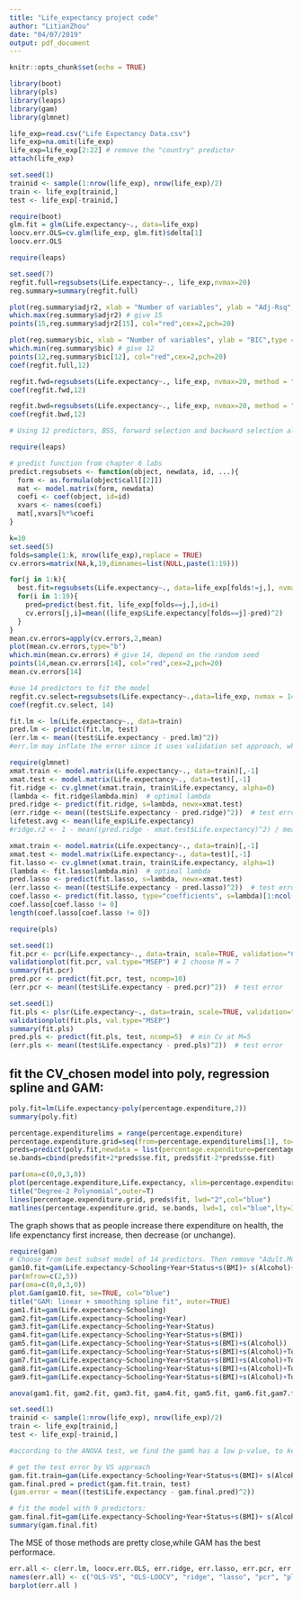 ```yaml
---
title: "Life_expectancy project code"
author: "LitianZhou"
date: "04/07/2019"
output: pdf_document
---
```

  
```r
knitr::opts_chunk$set(echo = TRUE)
```

```r
library(boot)
library(pls)
library(leaps)
library(gam)
library(glmnet)

life_exp=read.csv("Life Expectancy Data.csv")
life_exp=na.omit(life_exp)
life_exp=life_exp[2:22] # remove the "country" predictor
attach(life_exp)
```


```r
set.seed(1)
trainid <- sample(1:nrow(life_exp), nrow(life_exp)/2)
train <- life_exp[trainid,]
test <- life_exp[-trainid,]
```

```r
require(boot)
glm.fit = glm(Life.expectancy~., data=life_exp)
loocv.err.OLS=cv.glm(life_exp, glm.fit)$delta[1]
loocv.err.OLS
```

```r
require(leaps)

set.seed(7)
regfit.full=regsubsets(Life.expectancy~., life_exp,nvmax=20)
reg.summary=summary(regfit.full)

plot(reg.summary$adjr2, xlab = "Number of variables", ylab = "Adj-Rsq",type ="l")
which.max(reg.summary$adjr2) # give 15
points(15,reg.summary$adjr2[15], col="red",cex=2,pch=20)

plot(reg.summary$bic, xlab = "Number of variables", ylab = "BIC",type ="l")
which.min(reg.summary$bic) # give 12
points(12,reg.summary$bic[12], col="red",cex=2,pch=20)
coef(regfit.full,12)

regfit.fwd=regsubsets(Life.expectancy~., life_exp, nvmax=20, method = "forward")
coef(regfit.fwd,12)

regfit.bwd=regsubsets(Life.expectancy~., life_exp, nvmax=20, method = "backward")
coef(regfit.bwd,12)

# Using 12 predictors, BSS, forward selection and backward selection all give the identical model
```

```r
require(leaps)

# predict function from chapter 6 labs
predict.regsubsets <- function(object, newdata, id, ...){
  form <- as.formula(object$call[[2]])
  mat <- model.matrix(form, newdata)
  coefi <- coef(object, id=id)
  xvars <- names(coefi)
  mat[,xvars]%*%coefi
}

k=10
set.seed(5)
folds=sample(1:k, nrow(life_exp),replace = TRUE)
cv.errors=matrix(NA,k,19,dimnames=list(NULL,paste(1:19)))

for(j in 1:k){
  best.fit=regsubsets(Life.expectancy~., data=life_exp[folds!=j,], nvmax = 20)
  for(i in 1:19){
    pred=predict(best.fit, life_exp[folds==j,],id=i)
    cv.errors[j,i]=mean((life_exp$Life.expectancy[folds==j]-pred)^2)
  }
}
mean.cv.errors=apply(cv.errors,2,mean)
plot(mean.cv.errors,type="b")
which.min(mean.cv.errors) # give 14, depend on the random seed
points(14,mean.cv.errors[14], col="red",cex=2,pch=20)
mean.cv.errors[14]

#use 14 predictors to fit the model
regfit.cv.select=regsubsets(Life.expectancy~.,data=life_exp, nvmax = 14)
coef(regfit.cv.select, 14)
```


```r
fit.lm <- lm(Life.expectancy~., data=train)
pred.lm <- predict(fit.lm, test)
(err.lm <- mean((test$Life.expectancy - pred.lm)^2))
#err.lm may inflate the error since it uses validation set approach, which does not use whole data to build the model.
```


```r
require(glmnet)
xmat.train <- model.matrix(Life.expectancy~., data=train)[,-1]
xmat.test <- model.matrix(Life.expectancy~., data=test)[,-1]
fit.ridge <- cv.glmnet(xmat.train, train$Life.expectancy, alpha=0)
(lambda <- fit.ridge$lambda.min)  # optimal lambda
pred.ridge <- predict(fit.ridge, s=lambda, newx=xmat.test)
(err.ridge <- mean((test$Life.expectancy - pred.ridge)^2))  # test error
lifetest.avg <- mean(life_exp$Life.expectancy)
#ridge.r2 <- 1 - mean((pred.ridge - xmat.test$Life.expectancy)^2) / mean((lifetest.avg - xmat.test$Life.expectancy)^2)
```


```r
xmat.train <- model.matrix(Life.expectancy~., data=train)[,-1]
xmat.test <- model.matrix(Life.expectancy~., data=test)[,-1]
fit.lasso <- cv.glmnet(xmat.train, train$Life.expectancy, alpha=1)
(lambda <- fit.lasso$lambda.min)  # optimal lambda
pred.lasso <- predict(fit.lasso, s=lambda, newx=xmat.test)
(err.lasso <- mean((test$Life.expectancy - pred.lasso)^2))  # test error
coef.lasso <- predict(fit.lasso, type="coefficients", s=lambda)[1:ncol(life_exp),]
coef.lasso[coef.lasso != 0]
length(coef.lasso[coef.lasso != 0])
```


```r
require(pls)

set.seed(1)
fit.pcr <- pcr(Life.expectancy~., data=train, scale=TRUE, validation="CV")
validationplot(fit.pcr, val.type="MSEP") # I choose M = 7
summary(fit.pcr)
pred.pcr <- predict(fit.pcr, test, ncomp=10)  
(err.pcr <- mean((test$Life.expectancy - pred.pcr)^2))  # test error
```

```r
set.seed(1)
fit.pls <- plsr(Life.expectancy~., data=train, scale=TRUE, validation="CV")
validationplot(fit.pls, val.type="MSEP")
summary(fit.pls)
pred.pls <- predict(fit.pls, test, ncomp=5)  # min Cv at M=5
(err.pls <- mean((test$Life.expectancy - pred.pls)^2))  # test error
```

## fit the CV_chosen model into poly, regression spline and GAM:
```r
poly.fit=lm(Life.expectancy~poly(percentage.expenditure,2))
summary(poly.fit)

percentage.expenditurelims = range(percentage.expenditure)
percentage.expenditure.grid=seq(from=percentage.expenditurelims[1], to=percentage.expenditurelims[2])
preds=predict(poly.fit,newdata = list(percentage.expenditure=percentage.expenditure.grid), se=TRUE)
se.bands=cbind(preds$fit+2*preds$se.fit, preds$fit-2*preds$se.fit)

par(oma=c(0,0,3,0))
plot(percentage.expenditure,Life.expectancy, xlim=percentage.expenditurelims, col="darkgrey")
title("Degree-2 Polynomial",outer=T)
lines(percentage.expenditure.grid, preds$fit, lwd="2",col="blue")
matlines(percentage.expenditure.grid, se.bands, lwd=1, col="blue",lty=3)
```
The graph shows that as people increase there expenditure on health, the life expenctancy first increase, then decrease (or unchange).

```r
require(gam)
# Choose from best subset model of 14 predictors. Then remove "Adult.Mortality","infant.deaths" , "under.five.deaths"  and "percentage.expenditure" which are highly skewed. 
gam10.fit=gam(Life.expectancy~Schooling+Year+Status+s(BMI)+ s(Alcohol)+Total.expenditure+Diphtheria+s(HIV.AIDS)+ s(thinness.5.9.years)+Income.composition.of.resources)
par(mfrow=c(2,5))
par(oma=c(0,0,3,0))
plot.Gam(gam10.fit, se=TRUE, col="blue")
title("GAM: linear + smoothing spline fit", outer=TRUE)
gam1.fit=gam(Life.expectancy~Schooling)
gam2.fit=gam(Life.expectancy~Schooling+Year)
gam3.fit=gam(Life.expectancy~Schooling+Year+Status)
gam4.fit=gam(Life.expectancy~Schooling+Year+Status+s(BMI))
gam5.fit=gam(Life.expectancy~Schooling+Year+Status+s(BMI)+s(Alcohol))
gam6.fit=gam(Life.expectancy~Schooling+Year+Status+s(BMI)+s(Alcohol)+Total.expenditure)
gam7.fit=gam(Life.expectancy~Schooling+Year+Status+s(BMI)+s(Alcohol)+Total.expenditure+Diphtheria)
gam8.fit=gam(Life.expectancy~Schooling+Year+Status+s(BMI)+s(Alcohol)+Total.expenditure+Diphtheria+s(HIV.AIDS))
gam9.fit=gam(Life.expectancy~Schooling+Year+Status+s(BMI)+s(Alcohol)+Total.expenditure+Diphtheria+s(HIV.AIDS)+s(thinness.5.9.years))

anova(gam1.fit, gam2.fit, gam3.fit, gam4.fit, gam5.fit, gam6.fit,gam7.fit,gam8.fit,gam9.fit,gam10.fit)
```

```r
set.seed(1)
trainid <- sample(1:nrow(life_exp), nrow(life_exp)/2)
train <- life_exp[trainid,]
test <- life_exp[-trainid,]

#according to the ANOVA test, we find the gam6 has a low p-value, to keep the model easier to grasp, we remove "Total.expenditure"

# get the test error by VS approach
gam.fit.train=gam(Life.expectancy~Schooling+Year+Status+s(BMI)+ s(Alcohol)+Diphtheria+s(HIV.AIDS)+ s(thinness.5.9.years)+Income.composition.of.resources, data=train)
gam.final.pred = predict(gam.fit.train, test)
(gam.error = mean((test$Life.expectancy - gam.final.pred)^2))

# fit the model with 9 predictors:
gam.final.fit=gam(Life.expectancy~Schooling+Year+Status+s(BMI)+ s(Alcohol)+Diphtheria+s(HIV.AIDS)+ s(thinness.5.9.years)+Income.composition.of.resources)
summary(gam.final.fit)
```

The MSE of those methods are pretty close,while GAM has the best performace. 
```r
err.all <- c(err.lm, loocv.err.OLS, err.ridge, err.lasso, err.pcr, err.pls, gam.error)
names(err.all) <- c("OLS-VS", "OLS-LOOCV", "ridge", "lasso", "pcr", "pls","gam-VS")
barplot(err.all )
```